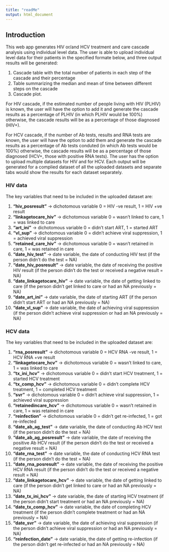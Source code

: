 ```yaml
---
title: "readMe"
output: html_document
---
```


## Introduction

This web app generates HIV or/and HCV treatment and care cascade analysis using individual level data.
The user is able to upload individual level data for their patients in the specified formate below, and three output results will be generated:  

1. Cascade table with the total number of patients in each step of the cascade and their percentage
2. Table summarizing the median and mean of time between different steps on the cascade
3. Cascade plot.

For HIV cascade, if the estimated number of people living with HIV (PLHIV) is known, the user will have the option to add it and generate the cascade results as a percentage of PLHIV (in which PLHIV would be 100%) otherwise, the cascade results will be as a percentage of those diagnosed (HIV+).  

For HCV cascade, if the number of Ab tests, results and RNA tests are known, the user will have the option to add them and generate the cascade results as a percentage of Ab tests conduted (in which Ab tests would be 100%) otherwise, the cascade results will be as a percentage of those diagnosed (HCV+, those with positive RNA tests). 
The user has the option to upload multiple datasets for HIV and for HCV. Each output will be generated for a complied dataset of all the uploaded datasets and separate tabs would show the results for each dataset separately.

### HIV data  

The key variables that need to be included in the uploaded dataset are:  

1. **"hiv_posresult"** -> dichotomous variable 0 = HIV -ve result, 1 = HIV +ve result  
2. **"linkagetocare_hiv"** -> dichotomous variable 0 = wasn't linked to care, 1 = was linked to care  
3. **"art_ini"** -> dichotomous variable 0 = didn't start ART, 1 = started ART  
4. **"vl_sup"** -> dichotomous variable 0 = didn't achieve viral suppression, 1 = achieved viral suppression  
5. **"retained_care_hiv"** -> dichotomous variable 0 = wasn't retained in care, 1 = was retained in care  
6. **"date_hiv_test"** -> date variable, the date of conducting HIV test (if the person didn't do the test = NA)  
7. **"date_hiv_posresult"** -> date variable, the date of receiving the positive HIV result (if the person didn't do the test or received a negative result = NA)   
8. **"date_linkagetocare_hiv"** -> date variable, the date of getting linked to care (if the person didn't get linked to care or had an NA previously = NA)  
9. **"date_art_ini"** -> date variable, the date of starting ART (if the person didn't start ART or had an NA previously = NA)  
10. **"date_vl_sup"** -> date variable, the date of achieving viral suppression (if the person didn't achieve viral suppression or had an NA previously = NA)  

### HCV data  

The key variables that need to be included in the uploaded dataset are:  

1. **"rna_posresult"** -> dichotomous variable 0 = HCV RNA -ve result, 1 = HCV RNA +ve result  
2. **"linkagetocare_hcv"** -> dichotomous variable 0 = wasn't linked to care, 1 = was linked to care  
3. **"tx_ini_hcv"** -> dichotomous variable 0 = didn't start HCV treatment, 1 = started HCV treatment  
4. **"tx_comp_hcv"** -> dichotomous variable 0 = didn't complete HCV treatment, 1 = completed HCV treatment  
5. **"svr"** -> dichotomous variable 0 = didn't achieve viral suppression, 1 = achieved viral suppression  
6. **"retainedincare_hcv"** -> dichotomous variable 0 = wasn't retained in care, 1 = was retained in care  
7. **"reinfection"** -> dichotomous variable 0 = didn't get re-infected, 1 = got re-infected  
8. **"date_ab_ag_test"** -> date variable, the date of conducting Ab HCV test (if the person didn't do the test = NA)
9. **"date_ab_ag_posresult"** -> date variable, the date of receiving the positive Ab HCV result (if the person didn't do the test or received a negative result = NA)
10. **"date_rna_test"** -> date variable, the date of conducting HCV RNA test (if the person didn't do the test = NA)  
11. **"date_rna_posresult"** -> date variable, the date of receiving the positive HCV RNA result (if the person didn't do the test or received a negative result = NA)  
12. **"date_linkagetocare_hcv"** -> date variable, the date of getting linked to care (if the person didn't get linked to care or had an NA previously = NA)  
13. **"date_tx_ini_hcv"** -> date variable, the date of starting HCV treatment (if the person didn't start treatment or had an NA previously = NA)   
14. **"date_tx_comp_hcv"** -> date variable, the date of completing HCV treatment (if the person didn't complete treatment or had an NA previously = NA)  
15. **"date_svr"** -> date variable, the date of achieving viral suppression (if the person didn't achieve viral suppression or had an NA previously = NA)  
16. **"reinfection_date"** -> date variable, the date of getting re-infection (if the person didn't get re-infected or had an NA previously = NA)






